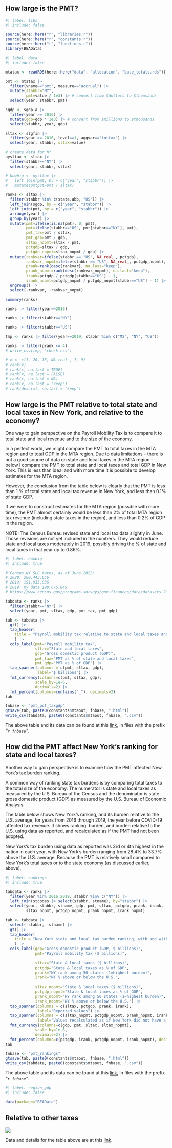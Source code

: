 ## How large is the PMT?

```r
#| label: libs
#| include: false

source(here::here("r", "libraries.r"))
source(here::here("r", "constants.r"))
source(here::here("r", "functions.r"))
library(BEAData)

```

```r
#| label: data
#| include: false

mtatax <- readRDS(here::here("data", "allocation", "base_totals.rds"))  

pmt <- mtatax |> 
  filter(vname=="pmt", measure=="accrual") |> 
  mutate(stabbr="NY",
         pmt=value / 1e3) |> # convert from $dollars to $thousands
  select(year, stabbr, pmt)

sgdp <- sgdp.a |> 
  filter(year >= 2016) |> 
  mutate(gdp=gdp * 1e3) |> # convert from $millions to $thousands
  select(stabbr, year, gdp)

sltax <- slgfin |> 
  filter(year >= 2016, level==1, aggvar=="tottax") |> 
  select(year, stabbr, sltax=value)

# create data for NY
nysltax <- sltax |> 
  filter(stabbr=="NY") |> 
  select(year, stabbr, sltax)

# howbig <- nysltax |> 
#   left_join(pmt, by = c("year", "stabbr")) |> 
#   mutate(pmtpct=pmt / sltax)

ranks <- sltax |> 
  filter(stabbr %in% c(state.abb, "US")) |> 
  left_join(sgdp, by = c("year", "stabbr")) |> 
  left_join(pmt, by = c("year", "stabbr")) |> 
  arrange(year) |>  
  group_by(year) |> 
  mutate(pmt=ifelse(is.na(pmt), 0, pmt),
         pmt=ifelse(stabbr=="US", pmt[stabbr=="NY"], pmt),
         pmt_tax=pmt / sltax,
         pmt_gdp=pmt / gdp,
         sltax_nopmt=sltax - pmt,
         pctgdp=sltax / gdp,
         pctgdp_nopmt=sltax_nopmt / gdp) |>
  mutate(rankvar=ifelse(stabbr == "US", NA_real_, pctgdp),
         rankvar_nopmt=ifelse(stabbr == "US", NA_real_, pctgdp_nopmt),
         prank=rank(desc(rankvar), na.last="keep"),
         prank_nopmt=rank(desc(rankvar_nopmt), na.last="keep"),
         irank=pctgdp / pctgdp[stabbr=="US"] - 1,
         irank_nopmt=pctgdp_nopmt / pctgdp_nopmt[stabbr=="US"] - 1) |> 
  ungroup() |> 
  select(-rankvar, -rankvar_nopmt)

summary(ranks)

ranks |> filter(year==2016)

ranks |> filter(stabbr=="NY")

ranks |> filter(stabbr=="US")

tmp <- ranks |> filter(year==2019, stabbr %in% c("MS", "NY", "US"))

ranks |> filter(prank <= 4)
# write_csv(tmp, "check.csv")

# x <- c(1, 20, 15, NA_real_, 7, 9)
# rank(x)
# rank(x, na.last = TRUE)
# rank(x, na.last = FALSE)
# rank(x, na.last = NA)
# rank(x, na.last = "keep")
# rank(desc(x), na.last = "keep")

```

## How large is the PMT relative to total state and local taxes in New York, and relative to the economy?

One way to gain perspective on the Payroll Mobility Tax is to compare it to total state and local revenue and to the size of the economy.

In a perfect world, we might compare the PMT to total taxes in the MTA region and to total GDP in the MTA region. Due to data limitations -- there is not a good source of data on state and local taxes in the MTA region -- below I compare the PMT to total state and local taxes and total GDP in New York. This is less than ideal and with more time it is possible to develop estimates for the MTA region.

However, the conclusion from the table below is clearly that the PMT is less than 1 % of total state and local tax revenue in New York, and less than 0.1% of state GDP.

If we were to construct estimates for the MTA region (possible with more time), the PMT almost certainly would be less than 2% of total MTA region tax revenue (including state taxes in the region), and less than 0.2% of GDP in the region.

NOTE: The Census Bureau revised state and local tax data slightly in June. Those revisions are not yet included in the numbers. They would reduce state and local taxes moderately in 2019, possibly driving the % of state and local taxes in that year up to 0.86%.

```r
#| label: howbig
#| include: true

# Census NY SLG taxes, as of June 2022:
# 2020: 200,443,056
# 2019: 191,933,836
# 2019: my data 198,675,849
# https://www.census.gov/programs-surveys/gov-finances/data/datasets.2019.List_1883146942.html#list-tab-List_1883146942

tabdata <- ranks |> 
  filter(stabbr=="NY") |> 
  select(year, pmt, sltax, gdp, pmt_tax, pmt_gdp)

tab <- tabdata |> 
  gt() |> 
  tab_header(
    title = "Payroll mobility tax relative to state and local taxes and GDP in New York"
    ) |> 
  cols_label(pmt="Payroll mobility tax",
             sltax="State and local taxes",
             gdp="Gross domestic product (GDP)",
             pmt_tax="PMT as % of state and local taxes",
             pmt_gdp="PMT as % of GDP") |> 
  tab_spanner(columns = c(pmt, sltax, gdp),
              label="$ billions") |>
  fmt_currency(columns=c(pmt, sltax, gdp),
             scale_by=1e-6,
             decimals=2) |> 
  fmt_percent(columns=contains("_"), decimals=2)
tab

fnbase <- "pmt_pct_taxgdp"
gtsave(tab, paste0(constants$mtaout, fnbase, ".html"))
write_csv(tabdata, paste0(constants$mtaout, fnbase, ".csv"))  

```

The above table and its data can be found at this [link](%7B%7B%3C%20var%20mtaout%20%3E%7D%7D), in files with the prefix *"`r fnbase`"*.

## How did the PMT affect New York's ranking for state and local taxes?

Another way to gain perspective is to examine how the PMT affected New York's tax burden ranking.

A common way of ranking state tax burdens is by comparing total taxes to the total size of the economy. The numerator is state and local taxes as measured by the U.S. Bureau of the Census and the denominator is state gross domestic product (GDP) as measured by the U.S. Bureau of Economic Analysis.

The table below shows New York's ranking, and its burden relative to the U.S. average, for years from 2016 through 2019, the year before COVID-19 affected tax revenue. It shows ranking, burden, and burden relative to the U.S. using data as reported, and recalculated as if the PMT had not been adopted.

New York's tax burden using data as reported was 3rd or 4th highest in the nation in each year, with New York's burden ranging from 28.4% to 33.7% above the U.S. average. Because the PMT is relatively small compared to New York's total taxes or to the state economy (as discussed earlier, above),

```r
#| label: rankings
#| include: true

tabdata <- ranks |> 
  filter(year %in% 2016:2019, stabbr %in% c("NY")) |> 
  left_join(stcodes |> select(stabbr, stname), by="stabbr") |> 
  select(year, stabbr, stname, gdp, pmt, sltax, pctgdp, prank, irank, 
         sltax_nopmt, pctgdp_nopmt, prank_nopmt, irank_nopmt)

tab <- tabdata |> 
  select(-stabbr, -stname) |> 
  gt() |> 
  tab_header(
    title = "New York state and local tax burden ranking, with and without PMT"
    ) |> 
  cols_label(gdp="Gross domestic product (GDP, $ billions)",
             pmt="Payroll mobility tax ($ billions)",
             
             sltax="State & local taxes ($ billions)",
             pctgdp="State & local taxes as % of GDP",
             prank="NY rank among 50 states (1=highest burden)",
             irank="NY % above or below the U.S.",
             
             sltax_nopmt="State & local taxes ($ billions)",
             pctgdp_nopmt="State & local taxes as % of GDP",
             prank_nopmt="NY rank among 50 states (1=highest burden)",
             irank_nopmt="NY % above or below the U.S.") |> 
  tab_spanner(columns = c(sltax, pctgdp, prank, irank),
              label="Reported values") |>
  tab_spanner(columns = c(sltax_nopmt, pctgdp_nopmt, prank_nopmt, irank_nopmt),
              label="Values recalculated as if New York did not have a PMT") |>
  fmt_currency(columns=c(gdp, pmt, sltax, sltax_nopmt),
             scale_by=1e-6,
             decimals=2) |> 
  fmt_percent(columns=c(pctgdp, irank, pctgdp_nopmt, irank_nopmt), decimals=2)
tab

fnbase <- "pmt_rankings"
gtsave(tab, paste0(constants$mtaout, fnbase, ".html"))
write_csv(tabdata, paste0(constants$mtaout, fnbase, ".csv"))  

```

The above table and its data can be found at this [link](%7B%7B%3C%20var%20mtaout%20%3E%7D%7D), in files with the prefix *"`r fnbase`"*.

```r
#| label: region_gdp
#| include: false

data(package="BEAData")


```

## Relative to other taxes

![](images/image-317860666.png)

Data and details for the table above are at this [link](https://docs.google.com/spreadsheets/d/1lzmDe7Zj1fQ4jDk9och5FPGFEMEYKkk2Og_UKkH0soY/edit#gid=1801832432).
